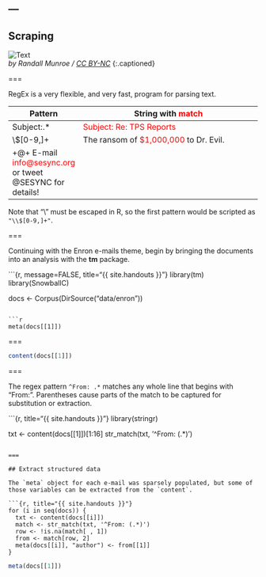 ---
---

## Scraping

![Text](https://imgs.xkcd.com/comics/regular_expressions.png "Wait, forgot to escape a space. Wheeeeee[taptaptap]eeeeee.")  
*by Randall Munroe / [CC BY-NC](http://xkcd.com/license.html)*
{:.captioned}

===

RegEx is a very flexible, and very fast, program for parsing text.

| Pattern      | String with <span style="color:red;">match</span>                                    |
|--------------+--------------------------------------------------------------------------------------|
| Subject:.\*  | <span style="color:red;">Subject: Re: TPS Reports</span>                             |
| \\$[0-9,]+   | The ransom of <span style="color:red;">$1,000,000</span> to Dr. Evil.                |
| \b\S+@\S+\b  | E-mail <span style="color:red;">info@sesync.org</span> or tweet @SESYNC for details! |

Note that "\\" must be escaped in R, so the first pattern would be scripted as `"\\$[0-9,]+"`.

===

Continuing with the Enron e-mails theme, begin by bringing the documents into an analysis with the **tm** package.

```{r, message=FALSE, title="{{ site.handouts }}"}
library(tm)
library(SnowballC)

docs <- Corpus(DirSource("data/enron"))
```

```r
meta(docs[[1]])
```

===

```r
content(docs[[1]])
```

===

The regex pattern `^From: .*` matches any whole line that begins with "From: ". Parentheses cause parts of the match to be captured for substitution or extraction.

```{r, title="{{ site.handouts }}"}
library(stringr)

txt <- content(docs[[1]])[1:16]
str_match(txt, '^From: (.*)')
```

===

## Extract structured data

The `meta` object for each e-mail was sparsely populated, but some of those variables can be extracted from the `content`.

```{r, title="{{ site.handouts }}"}
for (i in seq(docs)) {
  txt <- content(docs[[i]])
  match <- str_match(txt, '^From: (.*)')
  row <- !is.na(match[ , 1])
  from <- match[row, 2]
  meta(docs[[i]], "author") <- from[[1]]
}
```

```r
meta(docs[[1]])
```
